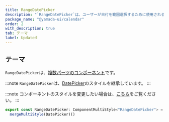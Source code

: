 ```yaml
---
title: RangeDatePicker
description: "`RangeDatePicker`は、ユーザーが日付を範囲選択するために使用されるコンポーネントです。"
package_name: "@yamada-ui/calendar"
order: 2
with_description: true
tab: テーマ
label: Updated
---
```


## テーマ

`RangeDatePicker`は、[複数パーツのコンポーネント](/styled-system/theming/component-styles#複数パーツのコンポーネント)です。

:::note
`RangeDatePicker`は、[DatePicker](/components/forms/date-picker)のスタイルを継承しています。
:::

:::note
コンポーネントのスタイルを変更したい場合は、[こちら](/styled-system/theming/customize-theme#コンポーネントのスタイルを変更する)をご覧ください。
:::

```ts
export const RangeDatePicker: ComponentMultiStyle<"RangeDatePicker"> =
  mergeMultiStyle(DatePicker)()
```
